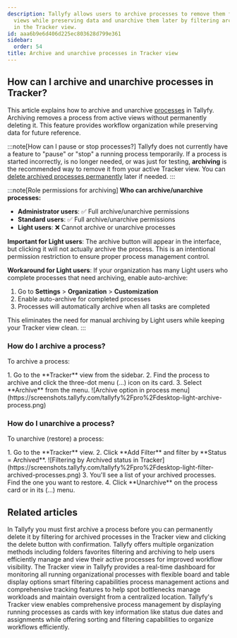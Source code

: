```yaml
---
description: Tallyfy allows users to archive processes to remove them from active
  views while preserving data and unarchive them later by filtering archived processes
  in the Tracker view.
id: aaa6b9e6d406d225ec803628d799e361
sidebar:
  order: 54
title: Archive and unarchive processes in Tracker view
---
```



## How can I archive and unarchive processes in Tracker?

This article explains how to archive and unarchive [processes](/products/pro/tracking-and-tasks/processes/) in Tallyfy. Archiving removes a process from active views without permanently deleting it. This feature provides workflow organization while preserving data for future reference.

:::note[How can I pause or stop processes?]
Tallyfy does not currently have a feature to "pause" or "stop" a running process temporarily. If a process is started incorrectly, is no longer needed, or was just for testing, **archiving** is the recommended way to remove it from your active Tracker view. You can [delete archived processes permanently](/products/pro/tracking-and-tasks/processes/edit-processes/how-can-i-delete-a-process-in-tallyfy/) later if needed.
:::

:::note[Role permissions for archiving]
**Who can archive/unarchive processes:**
- **Administrator users**: ✅ Full archive/unarchive permissions
- **Standard users**: ✅ Full archive/unarchive permissions
- **Light users**: ❌ Cannot archive or unarchive processes

**Important for Light users**: The archive button will appear in the interface, but clicking it will not actually archive the process. This is an intentional permission restriction to ensure proper process management control.

**Workaround for Light users**: If your organization has many Light users who complete processes that need archiving, enable auto-archive:
1. Go to **Settings** > **Organization** > **Customization**
2. Enable auto-archive for completed processes
3. Processes will automatically archive when all tasks are completed

This eliminates the need for manual archiving by Light users while keeping your Tracker view clean.
:::

### How do I archive a process?

To archive a process:

<Steps>
1. Go to the **Tracker** view from the sidebar.
2. Find the process to archive and click the three-dot menu (...) icon on its card.
3. Select **Archive** from the menu.
   ![Archive option in process menu](https://screenshots.tallyfy.com/tallyfy%2Fpro%2Fdesktop-light-archive-process.png)
</Steps>

### How do I unarchive a process?

To unarchive (restore) a process:

<Steps>
1. Go to the **Tracker** view.
2. Click **Add Filter** and filter by **Status = Archived**.
   ![Filtering by Archived status in Tracker](https://screenshots.tallyfy.com/tallyfy%2Fpro%2Fdesktop-light-filter-archived-processes.png)
3. You'll see a list of your archived processes. Find the one you want to restore.
4. Click **Unarchive** on the process card or in its (...) menu.
</Steps>


## Related articles
<CardGrid>
<LinkTitleCard header="<b>Edit Processes > Delete a process</b>" href="/products/pro/tracking-and-tasks/processes/edit-processes/how-can-i-delete-a-process-in-tallyfy/" > In Tallyfy you must first archive a process before you can permanently delete it by filtering for archived processes in the Tracker view and clicking the delete button with confirmation. </LinkTitleCard>
<LinkTitleCard header="<b>Tracker View > Organize processes</b>" href="/products/pro/tracking-and-tasks/tracker-view/organize-processes/" > Tallyfy offers multiple organization methods including folders favorites filtering and archiving to help users efficiently manage and view their active processes for improved workflow visibility. </LinkTitleCard>
<LinkTitleCard header="<b>Tracking And Tasks > Tracker view</b>" href="/products/pro/tracking-and-tasks/tracker-view/" > The Tracker view in Tallyfy provides a real-time dashboard for monitoring all running organizational processes with flexible board and table display options smart filtering capabilities process management actions and comprehensive tracking features to help spot bottlenecks manage workloads and maintain oversight from a centralized location. </LinkTitleCard>
<LinkTitleCard header="<b>Tracker View > Manage and track my processes</b>" href="/products/pro/tracking-and-tasks/tracker-view/how-can-i-manage-and-track-my-processes-on-tallyfy/" > Tallyfy's Tracker view enables comprehensive process management by displaying running processes as cards with key information like status due dates and assignments while offering sorting and filtering capabilities to organize workflows efficiently. </LinkTitleCard>
</CardGrid>